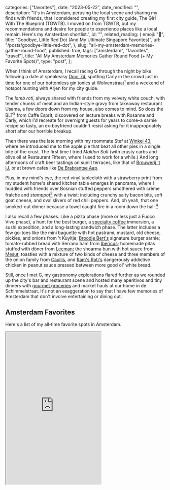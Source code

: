 
  categories: ["favorites"],
  date: "2023-05-22",
  date_modified: "",
  description:
    "It's in Amsterdam, perusing the local scene and sharing my finds with friends, that I considered creating my first city guide, The Girl With The Blueprint (TGWTB). I moved on from TGWTB, but my recommendations and desire for people to experience places like a local remain. Here's my Amsterdam shortlist.",
  id: "",
  related_reading: {
    emoji: "🥮",
    title: "Goodbye, Little Red Dot (And My Ultimate Singapore Favorites)",
    url: "/posts/goodbye-little-red-dot",
  },
  slug: "all-my-amsterdam-memories-gather-round-food",
  published: true,
  tags: ["amsterdam", "favorites", "travel"],
  title: "All My Amsterdam Memories Gather Round Food (+ My Favorite Spots)",
  type: "post",
};


When I think of Amsterdam, I recall racing G through the night by bike following a date at speakeasy [Door 74](/posts/all-my-amsterdam-memories-gather-round-food#door-74), spotting Carly in the crowd just in time for one of our bottomless gin tonics at Wolvenstraat[^1] and a weekend of hotspot hunting with Arjen for my city guide.

The _lamb roti_, always shared with friends from my velvety white couch, with tender chunks of meat and an Indian-style gravy from takeaway restaurant Usama, a few doors down from my house, also comes to mind. So does the BLT[^2] from Caffe Esprit, discovered on lecture breaks with Rosanne and Carly, which I'd recreate for overnight guests for years to come–a sarnie recipe so tasty, an ex-boyfriend couldn't resist asking for it inappropriately short after our horrible breakup.

Then there was the late morning with my roommate Stef at [Winkel 43](/posts/all-my-amsterdam-memories-gather-round-food#winkel-43), where he introduced me to the apple pie that beat all other pies in a single bite of the crust. The first time I tried _Maldon Salt_ (with crusty carbs and olive oil at Restaurant Fifteen, where I used to work for a while.) And long afternoons of craft beer tastings on sunlit terraces, like that of [Brouwerij 't IJ](/posts/all-my-amsterdam-memories-gather-round-food#brouwerij-t-ij), or at brown cafes like [De Brabrantse Aap](/posts/all-my-amsterdam-memories-gather-round-food#de-brabantse-aap).

Plus, in my mind's eye, the red vinyl tablecloth with a strawberry print from my student home's shared kitchen table emerges in panorama, where I huddled with friends over Bosnian stuffed peppers smothered with crème fraîche and _stamppot_[^3] with a twist: including crunchy salty bacon bits, soft goat cheese, and oval slivers of red chili peppers. And, oh yeah, that one smoked-out dinner because a towel caught fire in a room down the hall.[^4]

I also recall a few phases. Like a pizza phase (more or less just a Fuoco Vivo phase), a hunt for the best burger, a [specialty coffee](/posts/all-my-amsterdam-memories-gather-round-food#coffee) immersion, a sushi expedition, and a long-lasting sandwich phase. The latter includes a few go-toes like the mini baguette with hot pastrami, mustard, old cheese, pickles, and onions from 't Kuyltje; [Broodje Bert's](/posts/all-my-amsterdam-memories-gather-round-food#broodje-bert) signature burger sarnie; tomato-rubbed bread with Serrano ham from [Ibericus](/posts/all-my-amsterdam-memories-gather-round-food#ibericus); homemade pitas stuffed with döner from [Leeman](/posts/all-my-amsterdam-memories-gather-round-food#leeman-doner); the shoarma bun with hot sauce from [Mesut](/posts/all-my-amsterdam-memories-gather-round-food#grillroom-shoarma-mesut); toasties with a mixture of two kinds of cheese and three members of the onion family from [Caulils](/posts/all-my-amsterdam-memories-gather-round-food#caulils), and [Ram's Roti's](/posts/all-my-amsterdam-memories-gather-round-food#rams-roti) dangerously addictive chicken in peanut sauce pressed between more good ol' white bread.

Still, once I met G, my gastronomy explorations flared further as we rounded up the city's bar and restaurant scene and hosted many aperitivos and tiny dinners with [gourmet groceries](/posts/all-my-amsterdam-memories-gather-round-food#gourmet-groceries) and market hauls at our home in de Schimmelstraat. It's not an exaggeration to say that I have few memories of Amsterdam that don't involve entertaining or dining out.

## Amsterdam Favorites

Here's a list of my all-time favorite spots in Amsterdam.

<Spots id="amsterdam" />

<iframe
  className="w-full"
  height="480"
  src="https://www.google.com/maps/d/u/0/embed?mid=1RR3Wg3apBKSe3gs87kO17fjLdsBpb-U&ehbc=2E312F"
/>

[^1]: Unfortunately, the following places, mentioned in the intro, have closed permanently: Wolvenstraat, Caffe Esprit, Restaurant Usama, and 't Kuyltje.
[^2]: [wikipedia.org/wiki/BLT](https://en.wikipedia.org/wiki/BLT)
[^3]: [wikipedia.org/wiki/Stamppot](https://en.wikipedia.org/wiki/Stamppot)
[^4]: My room 🙃
